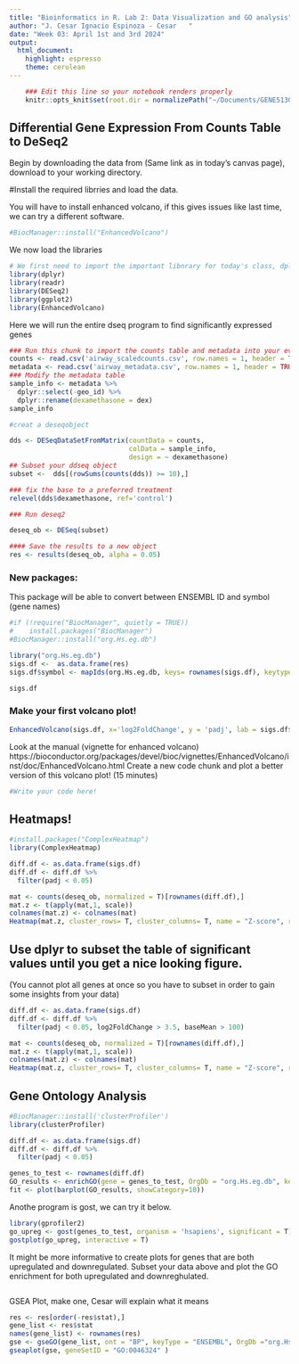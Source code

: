 ```yaml
---
title: "Bioinformatics in R. Lab 2: Data Visualization and GO analysis"
author: "J. Cesar Ignacio Espinoza - Cesar   "
date: "Week 03: April 1st and 3rd 2024"
output: 
  html_document: 
    highlight: espresso
    theme: cerulean
---
```


```r
    ### Edit this line so your notebook renders properly
    knitr::opts_knit$set(root.dir = normalizePath("~/Documents/GENE5130/Week02")) 
```

## Differential Gene Expression From Counts Table to DeSeq2
Begin by downloading the data from (Same link as in today's canvas page), download to your working directory.

#Install the required librries and load the data.

You will have to install enhanced volcano, if this gives issues like last time, we can try a different software.
```r
#BiocManager::install("EnhancedVolcano")
```

We now load the libraries
```r
# We first need to import the important libnrary for today's class, dplyr
library(dplyr)
library(readr)
library(DESeq2)
library(ggplot2)
library(EnhancedVolcano)

```

Here we will run the entire dseq program to find significantly expressed genes

```r
### Run this chunk to import the counts table and metadata into your evironment.
counts <- read.csv('airway_scaledcounts.csv', row.names = 1, header = TRUE)
metadata <- read.csv('airway_metadata.csv', row.names = 1, header = TRUE)
### Modify the metadata table
sample_info <- metadata %>%
  dplyr::select(-geo_id) %>%
  dplyr::rename(dexamethasone = dex)
sample_info

#creat a deseqobject

dds <- DESeqDataSetFromMatrix(countData = counts, 
                              colData = sample_info,
                              design = ~ dexamethasone)
## Subset your ddseq object
subset <-  dds[(rowSums(counts(dds)) >= 10),]

### fix the base to a preferred treatment
relevel(dds$dexamethasone, ref='control')

### Run deseq2

deseq_ob <- DESeq(subset)

#### Save the results to a new object
res <- results(deseq_ob, alpha = 0.05)
```

### New packages: 
This package will be able to convert between ENSEMBL ID and symbol (gene names) 

```r
#if (!require("BiocManager", quietly = TRUE))
#    install.packages("BiocManager")
#BiocManager::install("org.Hs.eg.db")
```

```r
library("org.Hs.eg.db")
sigs.df <-  as.data.frame(res)
sigs.df$symbol <- mapIds(org.Hs.eg.db, keys= rownames(sigs.df), keytype = 'ENSEMBL', colum = "SYMBOL")
```

```r
sigs.df
```
### Make your first volcano plot!
```r
EnhancedVolcano(sigs.df, x='log2FoldChange', y = 'padj', lab = sigs.df$symbol)

```
Look at the manual (vignette for enhanced volcano) https://bioconductor.org/packages/devel/bioc/vignettes/EnhancedVolcano/inst/doc/EnhancedVolcano.html
Create a new code chunk and plot a better version of this volcano plot! (15 minutes)

```r
#Write your code here!

```

## Heatmaps!
```R
#install.packages("ComplexHeatmap")
library(ComplexHeatmap)
```

```R
diff.df <- as.data.frame(sigs.df)
diff.df <- diff.df %>%
  filter(padj < 0.05)
```

```R
mat <- counts(deseq_ob, normalized = T)[rownames(diff.df),]
mat.z <- t(apply(mat,1, scale))
colnames(mat.z) <- colnames(mat)
Heatmap(mat.z, cluster_rows= T, cluster_columns= T, name = "Z-score", row_labels = diff.df[rownames(mat.z),]$symbol)
```
## Use dplyr to subset the table of significant values until you get a nice looking figure. 
(You cannot plot all genes at once so you have to subset in order to gain some insights from 
your data)
```R
diff.df <- as.data.frame(sigs.df)
diff.df <- diff.df %>%
  filter(padj < 0.05, log2FoldChange > 3.5, baseMean > 100)

mat <- counts(deseq_ob, normalized = T)[rownames(diff.df),]
mat.z <- t(apply(mat,1, scale))
colnames(mat.z) <- colnames(mat)
Heatmap(mat.z, cluster_rows= T, cluster_columns= T, name = "Z-score", row_labels = diff.df[rownames(mat.z),]$symbol)

```
## Gene Ontology Analysis
```R
#BiocManager::install('clusterProfiler')
library(clusterProfiler)
```

```R
diff.df <- as.data.frame(sigs.df)
diff.df <- diff.df %>%
  filter(padj < 0.05)

genes_to_test <- rownames(diff.df)
GO_results <- enrichGO(gene = genes_to_test, OrgDb = "org.Hs.eg.db", keyType = 'ENSEMBL', ont = "BP")
fit <- plot(barplot(GO_results, showCategory=10))
```

Anothe program is gost, we can try it below.
```R
library(gprofiler2) 
go_upreg <- gost(genes_to_test, organism = 'hsapiens', significant = T)
gostplot(go_upreg, interactive = T)
```
It might be more informative to create plots for genes that are both upregulated and downregulated. Subset your data above and plot the GO enrichment for both upregulated and downreghulated.
```R

```
GSEA Plot, make one, Cesar will explain what it means 
```R
res <- res[order(-res$stat),]
gene_list <- res$stat
names(gene_list) <- rownames(res)
gse <- gseGO(gene_list, ont = "BP", keyType = "ENSEMBL", OrgDb ="org.Hs.eg.db", eps = 1e-300 )
gseaplot(gse, geneSetID = "GO:0046324" )

```